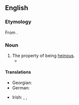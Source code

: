 ==English==

===Etymology===
From {{affix|en|heinous|-ness}}.
{{root|en|ine-pro|*keh₂d-}}

===Noun===
{{en-noun|-|+}}

# The property of being [[heinous]].
#* {{quote-book|en|year=1834|author={{w|Letitia Elizabeth Landon}}|title=Francesca Carrara|volume=2|page=212|text=But again that last scene at Compiegne rose visibly before her; not only his falsehood to her, but his slander of her, came to mind. It seemed as if she had never felt their full '''heinousness''' till now—now that with shame she owned that for a moment she had relented in his favour.}}

====Translations====
{{trans-top|the property of being heinous}}
* Georgian: {{t|ka|საზიზღრობა}}
* German: {{t+|de|Schwärze|f}}
{{trans-mid}}
* Irish: {{t|ga|gráiniúlacht|f}}, {{t|ga|fuafaireacht|f}}, {{t|ga|uafás|m}}
{{trans-bottom}}